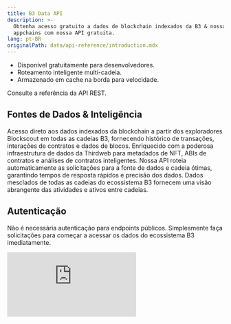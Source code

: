 ```yaml
---
title: B3 Data API
description: >-
  Obtenha acesso gratuito a dados de blockchain indexados da B3 & nossas
  appchains com nossa API gratuita.
lang: pt-BR
originalPath: data/api-reference/introduction.mdx
---
```

- Disponível gratuitamente para desenvolvedores.
- Roteamento inteligente multi-cadeia.
- Armazenado em cache na borda para velocidade.

<Card href="/data/api-reference/blockscout/get-transactions" icon="database" horizontal arrow="true">
  Consulte a referência da API REST.
</Card>

## Fontes de Dados & Inteligência

<Steps>
  <Step title="Integração com Blockscout">
    Acesso direto aos dados indexados da blockchain a partir dos exploradores Blockscout em todas as cadeias B3, fornecendo histórico de transações, interações de contratos e dados de blocos.
  </Step>
  <Step title="Camada de Dados Thirdweb">
    Enriquecido com a poderosa infraestrutura de dados da Thirdweb para metadados de NFT, ABIs de contratos e análises de contratos inteligentes.
  </Step>
  <Step title="Roteamento Inteligente">
    Nossa API roteia automaticamente as solicitações para a fonte de dados e cadeia ótimas, garantindo tempos de resposta rápidos e precisão dos dados.
  </Step>
  <Step title="Visão Unificada do Ecossistema">
    Dados mesclados de todas as cadeias do ecossistema B3 fornecem uma visão abrangente das atividades e ativos entre cadeias.
  </Step>
</Steps>

## Autenticação

Não é necessária autenticação para endpoints públicos. Simplesmente faça solicitações para começar a acessar os dados do ecossistema B3 imediatamente.

 <iframe
   className="w-full aspect-video rounded-xl"
    src="https://customer-gg6qs7nm5ue94t64.cloudflarestream.com/72fee22d318571083c28ae22503c75db/iframe?muted=true&loop=true&autoplay=true&poster=https%3A%2F%2Fcustomer-gg6qs7nm5ue94t64.cloudflarestream.com%2F72fee22d318571083c28ae22503c75db%2Fthumbnails%2Fthumbnail.jpg%3Ftime%3D%26height%3D600"
    title="API de Dados B3"
    frameBorder="0"
  allow="accelerometer; autoplay; clipboard-write; encrypted-media; gyroscope; picture-in-picture"
  allowFullScreen
  ></iframe>
